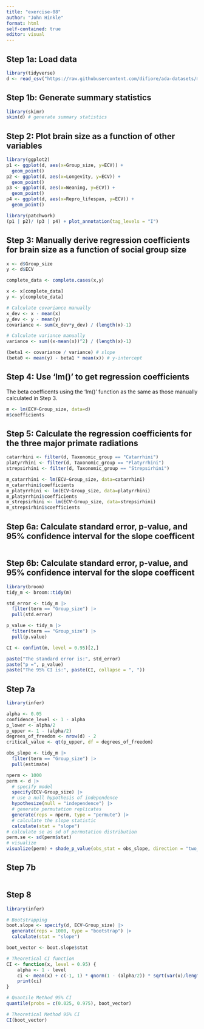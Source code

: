```yaml
---
title: "exercise-08"
author: "John Hinkle"
format: html
self-contained: true
editor: visual
---
```


## Step 1a: Load data

```r
library(tidyverse)
d <- read_csv("https://raw.githubusercontent.com/difiore/ada-datasets/main/Street_et_al_2017.csv")
```

## Step 1b: Generate summary statistics

```r
library(skimr)
skim(d) # generate summary statistics
```

## Step 2: Plot brain size as a function of other variables

```r
library(ggplot2)
p1 <- ggplot(d, aes(x=Group_size, y=ECV)) +
  geom_point()
p2 <- ggplot(d, aes(x=Longevity, y=ECV)) +
  geom_point()
p3 <- ggplot(d, aes(x=Weaning, y=ECV)) +
  geom_point()
p4 <- ggplot(d, aes(x=Repro_lifespan, y=ECV)) +
  geom_point()

library(patchwork)
(p1 | p2)/ (p3 | p4) + plot_annotation(tag_levels = "I")
```

## Step 3: Manually derive regression coefficients for brain size as a function of social group size

```r
x <- d$Group_size
y <- d$ECV

complete_data <- complete.cases(x,y)

x <- x[complete_data]
y <- y[complete_data]

# Calculate covariance manually
x_dev <- x - mean(x)
y_dev <- y - mean(y)
covariance <- sum(x_dev*y_dev) / (length(x)-1)

# Calculate variance manually 
variance <- sum((x-mean(x))^2) / (length(x)-1)

(beta1 <- covariance / variance) # slope
(beta0 <- mean(y) - beta1 * mean(x)) # y-intercept
```

## Step 4: Use 'lm()' to get regression coefficients

The beta coefficents using the 'lm()' function as the same as those manually calculated in Step 3.

```r
m <- lm(ECV~Group_size, data=d)
m$coefficients
```

## Step 5: Calculate the regression coefficients for the three major primate radiations

```r
catarrhini <- filter(d, Taxonomic_group == "Catarrhini")
platyrrhini <- filter(d, Taxonomic_group == "Platyrrhini")
strepsirhini <- filter(d, Taxonomic_group == "Strepsirhini")

m_catarrhini <- lm(ECV~Group_size, data=catarrhini)
m_catarrhini$coefficients
m_platyrrhini <- lm(ECV~Group_size, data=platyrrhini)
m_platyrrhini$coefficients
m_strepsirhini <- lm(ECV~Group_size, data=strepsirhini)
m_strepsirhini$coefficients
```
## Step 6a: Calculate standard error, p-value, and 95% confidence interval for the slope coefficent

```r


```

## Step 6b: Calculate standard error, p-value, and 95% confidence interval for the slope coefficent

```r
library(broom)
tidy_m <- broom::tidy(m)

std_error <- tidy_m |>
  filter(term == "Group_size") |>
  pull(std.error)

p_value <- tidy_m |>
  filter(term == "Group_size") |>
  pull(p.value)

CI <- confint(m, level = 0.95)[2,]

paste("The standard error is:", std_error)
paste("p =", p_value)
paste("The 95% CI is:", paste(CI, collapse = ", "))
```

## Step 7a

```r
library(infer)

alpha <- 0.05
confidence_level <- 1 - alpha
p_lower <- alpha/2
p_upper <- 1 - (alpha/2)
degrees_of_freedom <- nrow(d) - 2
critical_value <- qt(p_upper, df = degrees_of_freedom)

obs_slope <- tidy_m |>
  filter(term == "Group_size") |>
  pull(estimate)

nperm <- 1000
perm <- d |>
  # specify model
  specify(ECV~Group_size) |>
  # use a null hypothesis of independence
  hypothesize(null = "independence") |>
  # generate permutation replicates
  generate(reps = nperm, type = "permute") |>
  # calculate the slope statistic
  calculate(stat = "slope")
# calculate se as sd of permutation distribution
perm.se <- sd(perm$stat)
# visualize
visualize(perm) + shade_p_value(obs_stat = obs_slope, direction = "two_sided")
```

## Step 7b

```r

```

## Step 8

```r

library(infer)

# Bootstrapping
boot.slope <- specify(d, ECV~Group_size) |>
  generate(reps = 1000, type = "bootstrap") |>
  calculate(stat = "slope")

boot_vector <- boot.slope$stat

# Theoretical CI function
CI <- function(x, level = 0.95) {
    alpha <- 1 - level
    ci <- mean(x) + c(-1, 1) * qnorm(1 - (alpha/2)) * sqrt(var(x)/length(x))
    print(ci)
}
```

```r
# Quantile Method 95% CI
quantile(probs = c(0.025, 0.975), boot_vector)

# Theoretical Method 95% CI
CI(boot_vector) 
```
